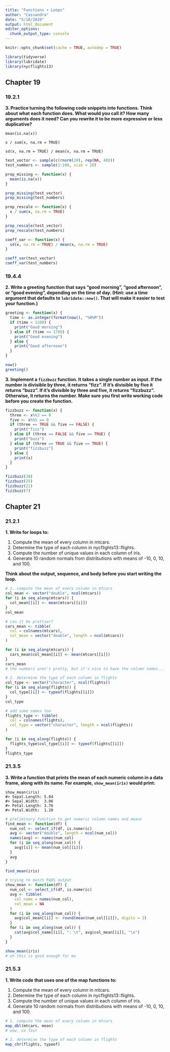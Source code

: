 ```yaml
---
title: "Functions + Loops"
author: "Cassandra"
date: "5/18/2020"
output: html_document
editor_options: 
  chunk_output_type: console
---
```


```r
knitr::opts_chunk$set(cache = TRUE, autodep = TRUE)
```

```r
library(tidyverse)
library(lubridate)
library(nycflights13)
```


## Chapter 19 

### 19.2.1 

**3. Practice turning the following code snippets into functions. Think about what each function does. What would you call it? How many arguments does it need? Can you rewrite it to be more expressive or less duplicative?** 
```
mean(is.na(x))

x / sum(x, na.rm = TRUE)

sd(x, na.rm = TRUE) / mean(x, na.rm = TRUE)
```

```r
test_vector <- sample(c(rnorm(20), rep(NA, 40)))
test_numbers <- sample(1:100, size = 20)

prop_missing <- function(x) {
  mean(is.na(x))
}

prop_missing(test_vector)
prop_missing(test_numbers)
```

```r
prop_rescale <- function(x) {
  x / sum(x, na.rm = TRUE)
}

prop_rescale(test_vector)
prop_rescale(test_numbers)
```

```r
coeff_var <- function(x) {
  sd(x, na.rm = TRUE) / mean(x, na.rm = TRUE)
}

coeff_var(test_vector)
coeff_var(test_numbers)
```

### 19.4.4

**2. Write a greeting function that says “good morning”, “good afternoon”, or “good evening”, depending on the time of day. (Hint: use a time argument that defaults to `lubridate::now()`. That will make it easier to test your function.)**    
```r
greeting <- function(x) {
  time <- as.integer(format(now(), "%H%M"))
  if (time < 1200) {
    print("Good morning")
  } else if (time >= 1700) {
    print("Good evening") 
  } else {
    print("Good afternoon")
  }
}

now()
greeting()
```

**3. Implement a `fizzbuzz` function. It takes a single number as input. If the number is divisible by three, it returns “fizz”. If it’s divisible by five it returns “buzz”. If it’s divisible by three and five, it returns “fizzbuzz”. Otherwise, it returns the number. Make sure you first write working code before you create the function.**   
```r
fizzbuzz <- function(x) {
  three <- x%%3 == 0 
  five <- x%%5 == 0 
  if (three == TRUE && five == FALSE) {
    print("fizz")
  } else if (three == FALSE && five == TRUE) {
    print("buzz")
  } else if (three == TRUE && five == TRUE) {
    print("fizzbuzz")
  } else {
    print(x)
  }
}

fizzbuzz(30)
fizzbuzz(25)
fizzbuzz(21)
fizzbuzz(7)
```

## Chapter 21

### 21.2.1    

**1. Write for loops to:**

  1. Compute the mean of every column in mtcars.
  2. Determine the type of each column in nycflights13::flights.
  3. Compute the number of unique values in each column of iris.
  4. Generate 10 random normals from distributions with means of -10, 0, 10, and 100.  
  
**Think about the output, sequence, and body before you start writing the loop.**     
```r
# 1. compute the mean of every column in mtcars 
col_mean <- vector("double", ncol(mtcars)) 
for (i in seq_along(mtcars)) {
  col_mean[[i]] <- mean(mtcars[[i]])
}
col_mean

# can it be prettier? 
cars_mean <- tibble(
  col = colnames(mtcars),
  col_mean = vector("double", length = ncol(mtcars))
)

for (i in seq_along(mtcars)) {
  cars_mean$col_mean[[i]] <- mean(mtcars[[i]])
}
cars_mean
# the numbers aren't pretty, but it's nice to have the column names... 
```

```r
# 2. determine the type of each column in flights 
col_type <- vector("character", ncol(flights))
for (i in seq_along(flights)) {
  col_type[[i]] <- typeof(flights[[i]])
}
col_type

# add some names too 
flights_type <- tibble(
  col = colnames(flights),
  col_type = vector("character", length = ncol(flights))
)

for (i in seq_along(flights)) {
  flights_type$col_type[[i]] <- typeof(flights[[i]])
}
flights_type
```

### 21.3.5 

**3. Write a function that prints the mean of each numeric column in a data frame, along with its name. For example, `show_mean(iris)` would print:** 
```
show_mean(iris)
#> Sepal.Length: 5.84
#> Sepal.Width:  3.06
#> Petal.Length: 3.76
#> Petal.Width:  1.20
```

```r
# preliminary function to get numeric column names and means 
find_mean <- function(df) {
  num_col <- select_if(df, is.numeric)
  avg <- vector("double", length = ncol(num_col))
  names(avg) <- names(num_col)
  for (i in seq_along(num_col)) {
    avg[[i]] <- mean(num_col[[i]])
  }
  avg
}

find_mean(iris)

# trying to match R4DS output
show_mean <- function(df) {
  num_col <- select_if(df, is.numeric)
  avg <- tibble(
    col_name = names(num_col),
    col_mean = NA
  )
  for (i in seq_along(num_col)) {
    avg$col_mean[[i]] <- round(mean(num_col[[i]]), digits = 2)
  }
  for (i in seq_along(num_col)) {
    cat(avg$col_name[[i]], ": \t", avg$col_mean[[i]], "\n")
  }
}

show_mean(iris)
# eh this is good enough for me
```

### 21.5.3    

**1. Write code that uses one of the map functions to:** 

  1. Compute the mean of every column in mtcars.
  2. Determine the type of each column in nycflights13::flights.
  3. Compute the number of unique values in each column of iris.
  4. Generate 10 random normals from distributions with means of -10, 0, 10, and 100.    
  
```r
# 1. compute the mean of every column in mtcars 
map_dbl(mtcars, mean)
# wow, so fast 
```

```r
# 2. determine the type of each column in flights
map_chr(flights, typeof)
```

